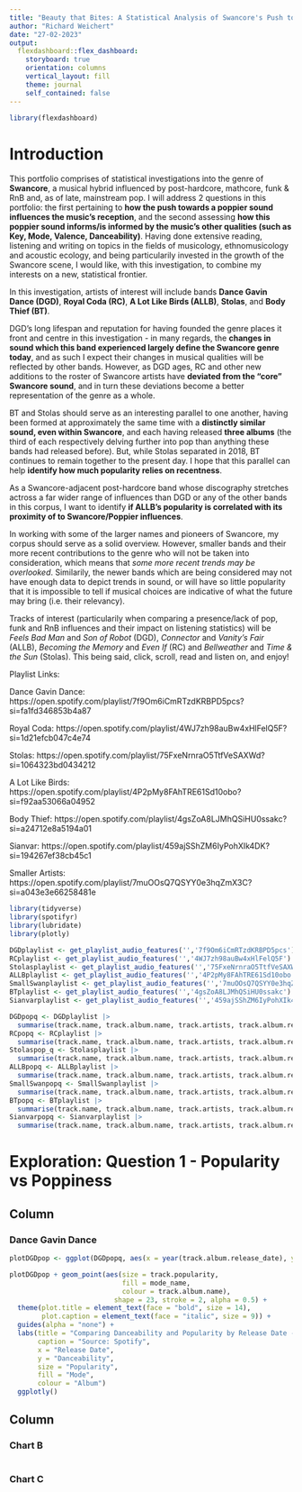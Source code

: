 ```yaml
---
title: "Beauty that Bites: A Statistical Analysis of Swancore's Push towards Pop"
author: "Richard Weichert"
date: "27-02-2023"
output: 
  flexdashboard::flex_dashboard:
    storyboard: true
    orientation: columns
    vertical_layout: fill
    theme: journal
    self_contained: false
---
```


```r
library(flexdashboard)
```
Introduction
=============
  This portfolio comprises of statistical investigations into the genre of **Swancore**, a musical hybrid influenced by post-hardcore, mathcore, funk & RnB and, as of late, mainstream pop. I will address 2 questions in this portfolio: the first pertaining to **how the push towards a poppier sound influences the music's reception**, and the second assessing **how this poppier sound informs/is informed by the music's other qualities (such as Key, Mode, Valence, Danceability)**. Having done extensive reading, listening and writing on topics in the fields of musicology, ethnomusicology and acoustic ecology, and being particularily invested in the growth of the Swancore scene, I would like, with this investigation, to combine my interests on a new, statistical frontier.

  In this investigation, artists of interest will include bands **Dance Gavin Dance (DGD)**, **Royal Coda (RC)**, **A Lot Like Birds (ALLB)**, **Stolas**, and **Body Thief (BT)**. 
 
  DGD's long lifespan and reputation for having founded the genre places it front and centre in this investigation - in many regards, the **changes in sound which this band experienced largely define the Swancore genre today**, and as such I expect their changes in musical qualities will be reflected by other bands. However, as DGD ages, RC and other new additions to the roster of Swancore artists have **deviated from the "core" Swancore sound**, and in turn these deviations become a better representation of the genre as a whole. 
  
  BT and Stolas should serve as an interesting parallel to one another, having been formed at approximately the same time with a **distinctly similar sound, even within Swancore**, and each having released **three albums** (the third of each respectively delving further into pop than anything these bands had released before). But, while Stolas separated in 2018, BT continues to remain together to the present day. I hope that this parallel can help **identify how much popularity relies on recentness**.
    
  As a Swancore-adjacent post-hardcore band whose discography stretches actross a far wider range of influences than DGD or any of the other bands in this corpus, I want to identify **if ALLB's popularity is correlated with its proximity of to Swancore/Poppier influences**.

  In working with some of the larger names and pioneers of Swancore, my corpus should serve as a solid overview. However, smaller bands and their more recent contributions to the genre who will not be taken into consideration, which means that *some more recent trends may be overlooked*. Similarily, the newer bands which are being considered may not have enough data to depict trends in sound, or will have so little popularity that it is impossible to tell if musical choices are indicative of what the future may bring (i.e. their relevancy). 

  Tracks of interest (particularily when comparing a presence/lack of pop, funk and RnB influences and their impact on listening statistics) will be *Feels Bad Man* and *Son of Robot* (DGD), *Connector* and *Vanity's Fair* (ALLB), *Becoming the Memory* and *Even If* (RC) and *Bellweather* and *Time & the Sun* (Stolas).
  This being said, click, scroll, read and listen on, and enjoy!

Playlist Links: 

Dance Gavin Dance: https://open.spotify.com/playlist/7f9Om6iCmRTzdKRBPD5pcs?si=fa1fd346853b4a87

Royal Coda: https://open.spotify.com/playlist/4WJ7zh98auBw4xHlFelQ5F?si=1d21efcb047c4e74

Stolas: https://open.spotify.com/playlist/75FxeNrnraO5TtfVeSAXWd?si=1064323bd0434212

A Lot Like Birds: https://open.spotify.com/playlist/4P2pMy8FAhTRE61Sd10obo?si=f92aa53066a04952

Body Thief: https://open.spotify.com/playlist/4gsZoA8LJMhQSiHU0ssakc?si=a24712e8a5194a01

Sianvar: https://open.spotify.com/playlist/459ajSShZM6IyPohXIk4DK?si=194267ef38cb45c1

Smaller Artists: https://open.spotify.com/playlist/7muOOsQ7QSYY0e3hqZmX3C?si=a043e3e66258481e

``` r
library(tidyverse)
library(spotifyr)
library(lubridate)
library(plotly)

DGDplaylist <- get_playlist_audio_features('','7f9Om6iCmRTzdKRBPD5pcs')
RCplaylist <- get_playlist_audio_features('','4WJ7zh98auBw4xHlFelQ5F')
Stolasplaylist <- get_playlist_audio_features('','75FxeNrnraO5TtfVeSAXWd')
ALLBplaylist <- get_playlist_audio_features('','4P2pMy8FAhTRE61Sd10obo')
SmallSwanplaylist <- get_playlist_audio_features('','7muOOsQ7QSYY0e3hqZmX3C')
BTplaylist <- get_playlist_audio_features('','4gsZoA8LJMhQSiHU0ssakc')
Sianvarplaylist <- get_playlist_audio_features('','459ajSShZM6IyPohXIk4DK')

DGDpopq <- DGDplaylist |>
  summarise(track.name, track.album.name, track.artists, track.album.release_date, track.popularity, danceability, key_name, mode_name)
RCpopq <- RCplaylist |>
  summarise(track.name, track.album.name, track.artists, track.album.release_date, track.popularity, danceability, key_name, mode_name)
Stolaspop_q <- Stolasplaylist |>
  summarise(track.name, track.album.name, track.artists, track.album.release_date, track.popularity, danceability, key_name, mode_name)
ALLBpopq <- ALLBplaylist |>
  summarise(track.name, track.album.name, track.artists, track.album.release_date, track.popularity, danceability, key_name, mode_name)
SmallSwanpopq <- SmallSwanplaylist |>
  summarise(track.name, track.album.name, track.artists, track.album.release_date, track.popularity, danceability, key_name, mode_name)
BTpopq <- BTplaylist |>
  summarise(track.name, track.album.name, track.artists, track.album.release_date, track.popularity, danceability, key_name, mode_name)
Sianvarpopq <- Sianvarplaylist |>
  summarise(track.name, track.album.name, track.artists, track.album.release_date, track.popularity, danceability, key_name, mode_name)
```
Exploration: Question 1 - Popularity vs Poppiness
==============

Column {data-width=650}
-----------------------------------------------------------------------

### Dance Gavin Dance

```r
plotDGDpop <- ggplot(DGDpopq, aes(x = year(track.album.release_date), y = danceability))

plotDGDpop + geom_point(aes(size = track.popularity, 
                            fill = mode_name, 
                            colour = track.album.name), 
                          shape = 23, stroke = 2, alpha = 0.5) + 
  theme(plot.title = element_text(face = "bold", size = 14),
        plot.caption = element_text(face = "italic", size = 9)) + 
  guides(alpha = "none") + 
  labs(title = "Comparing Danceability and Popularity by Release Date - Dance Gavin Dance", 
       caption = "Source: Spotify", 
       x = "Release Date", 
       y = "Danceability", 
       size = "Popularity", 
       fill = "Mode",
       colour = "Album")
  ggplotly()
```

Column {data-width=350}
-----------------------------------------------------------------------

### Chart B

```r

```

### Chart C

```r

```

